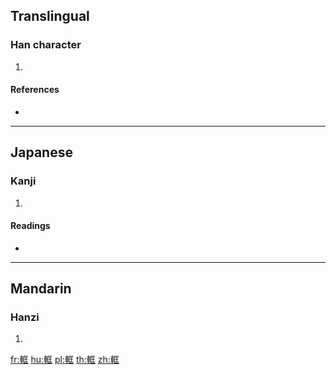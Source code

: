 {{character info/new}}
==Translingual==

===Han character===
{{Han char|rn=159|rad=車|as=06|sn=13|four=|canj=JJSMG}}

# {{defn|Han|sort=車06}}

====References====
* {{Han ref|kx=1241.240|dkj=38284|hdz=53526.060|uh=8EED|ud=36589}}

----

==Japanese==

===Kanji===
{{ja-kanji|grade=|rs=車06}}

# {{defn|lang=ja|sort=車06}}

====Readings====
* {{ja-readings|on=[[きょう]] (kyō), [[ごう]] (gō)|kun=[[とどこおる]] (todokooru)|nanori=}}

----

==Mandarin==

===Hanzi===
{{cmn-hanzi|pin=[[kuāng]] ([[kuang1]]), [[yǎng]] ([[yang3]])|wg=k'uang<sup>1</sup>, yang<sup>3</sup>}}

# {{defn|lang=cmn|sort=車06}}

[[fr:軭]]
[[hu:軭]]
[[pl:軭]]
[[th:軭]]
[[zh:軭]]